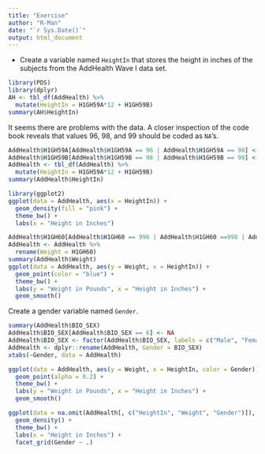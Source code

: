 ```yaml
---
title: "Exercise"
author: "R-Man"
date: "`r Sys.Date()`"
output: html_document
---
```


* Create a variable named `HeightIn` that stores the height in inches of the subjects from the AddHealth Wave I data set.

```r
library(PDS)
library(dplyr)
AH <- tbl_df(AddHealth) %>% 
  mutate(HeightIn = H1GH59A*12 + H1GH59B) 
summary(AH$HeightIn)
```

It seems there are problems with the data.  A closer inspection of the code book reveals that values 96, 98, and 99 should be coded as `NA`'s.

```r
AddHealth$H1GH59A[AddHealth$H1GH59A == 96 | AddHealth$H1GH59A == 98] <- NA
AddHealth$H1GH59B[AddHealth$H1GH59B == 98 | AddHealth$H1GH59B == 99] <- NA
AddHealth <- tbl_df(AddHealth) %>% 
  mutate(HeightIn = H1GH59A*12 + H1GH59B)
summary(AddHealth$HeightIn)
```

```r
library(ggplot2)
ggplot(data = AddHealth, aes(x = HeightIn)) + 
  geom_density(fill = "pink") +
  theme_bw() + 
  labs(x = "Height in Inches")
```

```r
AddHealth$H1GH60[AddHealth$H1GH60 == 996 | AddHealth$H1GH60 ==998 | AddHealth$H1GH60 == 999] <- NA
AddHealth <- AddHealth %>% 
  rename(Weight = H1GH60)
summary(AddHealth$Weight)
ggplot(data = AddHealth, aes(y = Weight, x = HeightIn)) +
  geom_point(color = "blue") +
  theme_bw() + 
  labs(y = "Weight in Pounds", x = "Height in Inches") + 
  geom_smooth()
```

Create a gender variable named `Gender`.

```r
summary(AddHealth$BIO_SEX)
AddHealth$BIO_SEX[AddHealth$BIO_SEX == 6] <- NA
AddHealth$BIO_SEX <- factor(AddHealth$BIO_SEX, labels = c("Male", "Female"))
AddHealth <- dplyr::rename(AddHealth, Gender = BIO_SEX)
xtabs(~Gender, data = AddHealth)
```

```r
ggplot(data = AddHealth, aes(y = Weight, x = HeightIn, color = Gender)) +
  geom_point(alpha = 0.2) +
  theme_bw() + 
  labs(y = "Weight in Pounds", x = "Height in Inches") + 
  geom_smooth()
```

```r
ggplot(data = na.omit(AddHealth[, c("HeightIn", "Weight", "Gender")]), aes(x = HeightIn, color = Gender, fill = Gender)) + 
  geom_density() +
  theme_bw() + 
  labs(x = "Height in Inches") + 
  facet_grid(Gender ~ .)
```